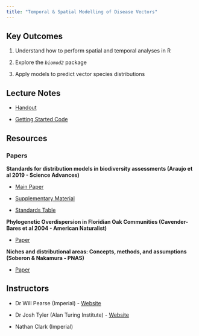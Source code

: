```yaml
---
title: "Temporal & Spatial Modelling of Disease Vectors"
---
```


## Key Outcomes

1.  Understand how to perform spatial and temporal analyses in R

2.  Explore the *`biomod2`* package

3.  Apply models to predict vector species distributions

## Lecture Notes

-   [Handout](resources/biodiversity-modelling.qmd)

-   [Getting Started Code](resources/code-example.qmd)

## Resources

### Papers

**Standards for distribution models in biodiversity assessments (Araujo et al 2019 - Science Advances)**

-   [Main Paper](resources/Araujo_et_al_2019.pdf)

-   [Supplementary Material](resources/Araujo_et_al_2019-SM.pdf)

-   [Standards Table](resources/Ranking_Table.pdf)

**Phylogenetic Overdispersion in Floridian Oak Communities (Cavender-Bares et al 2004 - American Naturalist)**

-   [Paper](resources/Cavender-Bares-2009.pdf)

**Niches and distributional areas: Concepts, methods, and assumptions (Soberon & Nakamura - PNAS)**

-   [Paper](resources/Soberón-2009.pdf)

## Instructors

-   Dr Will Pearse (Imperial) - [Website](https://pearselab.com/)

-   Dr Josh Tyler (Alan Turing Institute) - [Website](https://jtyler13.github.io/)

-   Nathan Clark (Imperial)
